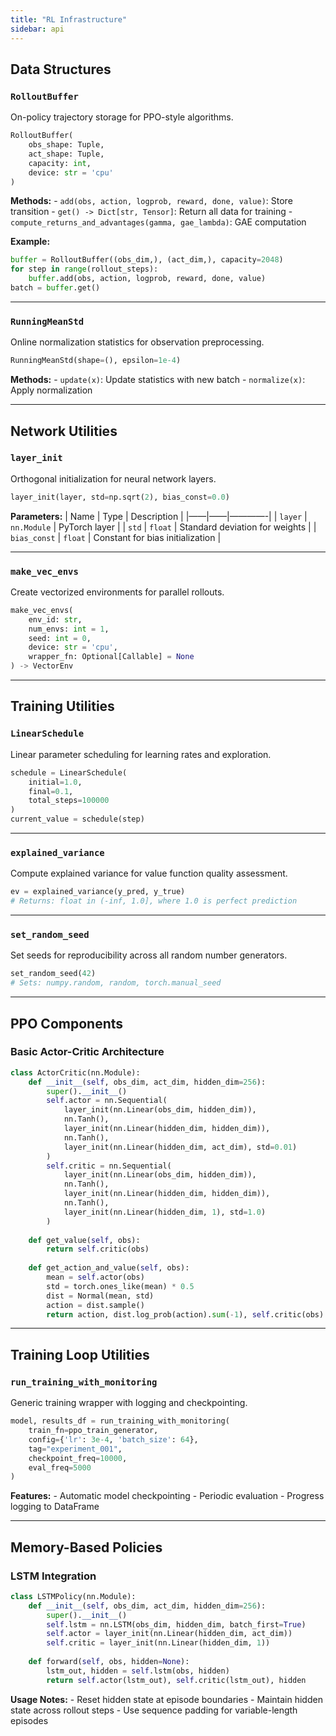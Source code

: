```yaml
---
title: "RL Infrastructure"
sidebar: api
---
```


## Data Structures

### `RolloutBuffer`

On-policy trajectory storage for PPO-style algorithms.

```python
RolloutBuffer(
    obs_shape: Tuple,
    act_shape: Tuple, 
    capacity: int,
    device: str = 'cpu'
)
```

**Methods:**
- `add(obs, action, logprob, reward, done, value)`: Store transition
- `get() -> Dict[str, Tensor]`: Return all data for training
- `compute_returns_and_advantages(gamma, gae_lambda)`: GAE computation

**Example:**
```python
buffer = RolloutBuffer((obs_dim,), (act_dim,), capacity=2048)
for step in range(rollout_steps):
    buffer.add(obs, action, logprob, reward, done, value)
batch = buffer.get()
```

---

### `RunningMeanStd`

Online normalization statistics for observation preprocessing.

```python
RunningMeanStd(shape=(), epsilon=1e-4)
```

**Methods:**
- `update(x)`: Update statistics with new batch
- `normalize(x)`: Apply normalization

---

## Network Utilities

### `layer_init`

Orthogonal initialization for neural network layers.

```python
layer_init(layer, std=np.sqrt(2), bias_const=0.0)
```

**Parameters:**
| Name | Type | Description |
|------|------|-------------|
| `layer` | `nn.Module` | PyTorch layer |
| `std` | `float` | Standard deviation for weights |
| `bias_const` | `float` | Constant for bias initialization |

---

### `make_vec_envs`

Create vectorized environments for parallel rollouts.

```python
make_vec_envs(
    env_id: str,
    num_envs: int = 1,
    seed: int = 0,
    device: str = 'cpu',
    wrapper_fn: Optional[Callable] = None
) -> VectorEnv
```

---

## Training Utilities

### `LinearSchedule`

Linear parameter scheduling for learning rates and exploration.

```python
schedule = LinearSchedule(
    initial=1.0,
    final=0.1,
    total_steps=100000
)
current_value = schedule(step)
```

---

### `explained_variance`

Compute explained variance for value function quality assessment.

```python
ev = explained_variance(y_pred, y_true)
# Returns: float in (-inf, 1.0], where 1.0 is perfect prediction
```

---

### `set_random_seed`

Set seeds for reproducibility across all random number generators.

```python
set_random_seed(42)
# Sets: numpy.random, random, torch.manual_seed
```

---

## PPO Components

### Basic Actor-Critic Architecture

```python
class ActorCritic(nn.Module):
    def __init__(self, obs_dim, act_dim, hidden_dim=256):
        super().__init__()
        self.actor = nn.Sequential(
            layer_init(nn.Linear(obs_dim, hidden_dim)),
            nn.Tanh(),
            layer_init(nn.Linear(hidden_dim, hidden_dim)),
            nn.Tanh(),
            layer_init(nn.Linear(hidden_dim, act_dim), std=0.01)
        )
        self.critic = nn.Sequential(
            layer_init(nn.Linear(obs_dim, hidden_dim)),
            nn.Tanh(),
            layer_init(nn.Linear(hidden_dim, hidden_dim)),
            nn.Tanh(),
            layer_init(nn.Linear(hidden_dim, 1), std=1.0)
        )
        
    def get_value(self, obs):
        return self.critic(obs)
    
    def get_action_and_value(self, obs):
        mean = self.actor(obs)
        std = torch.ones_like(mean) * 0.5
        dist = Normal(mean, std)
        action = dist.sample()
        return action, dist.log_prob(action).sum(-1), self.critic(obs)
```

---

## Training Loop Utilities

### `run_training_with_monitoring`

Generic training wrapper with logging and checkpointing.

```python
model, results_df = run_training_with_monitoring(
    train_fn=ppo_train_generator,
    config={'lr': 3e-4, 'batch_size': 64},
    tag="experiment_001",
    checkpoint_freq=10000,
    eval_freq=5000
)
```

**Features:**
- Automatic model checkpointing
- Periodic evaluation
- Progress logging to DataFrame

---

## Memory-Based Policies

### LSTM Integration

```python
class LSTMPolicy(nn.Module):
    def __init__(self, obs_dim, act_dim, hidden_dim=256):
        super().__init__()
        self.lstm = nn.LSTM(obs_dim, hidden_dim, batch_first=True)
        self.actor = layer_init(nn.Linear(hidden_dim, act_dim))
        self.critic = layer_init(nn.Linear(hidden_dim, 1))
        
    def forward(self, obs, hidden=None):
        lstm_out, hidden = self.lstm(obs, hidden)
        return self.actor(lstm_out), self.critic(lstm_out), hidden
```

**Usage Notes:**
- Reset hidden state at episode boundaries
- Maintain hidden state across rollout steps
- Use sequence padding for variable-length episodes
